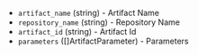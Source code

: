 <!-- Code generated from the comments of the DtlArtifact struct in builder/azure/dtl/config.go; DO NOT EDIT MANUALLY -->

-   `artifact_name` (string) - Artifact Name
-   `repository_name` (string) - Repository Name
-   `artifact_id` (string) - Artifact Id
-   `parameters` ([]ArtifactParameter) - Parameters